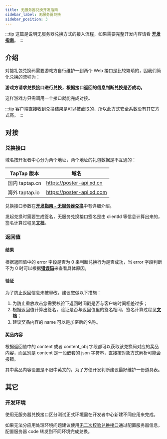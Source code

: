 ```yaml
---
title: 无服务器兑换开发指南
sidebar_label: 无服务器兑换
sidebar_position: 3
---
```


:::tip
这篇是说明无服务器兑换方式的接入流程，如果需要完整开发内容请看 [**开发指南**](/sdk/tds-gift/guide/)。
:::

## 介绍

对接礼包兑换码需要游戏方自行维护一到两个 Web 接口是比较繁琐的，固我们简化兑换的流程为：

**游戏方请求兑换接口进行兑换，根据接口返回的信息判断兑换是否成功。**

这样游戏方只需调用一个接口就能完成对接。

:::tip
客户端直接收到兑换结果是可以被截取的，所以此方式安全系数没有其它方式高。
:::

## 对接

### 兑换接口

域名按开发者中心分为两个地址，两个地址的礼包数据是不互通的：

| TapTap 版本     | 域名                      |
| --------------- | ------------------------- |
| 国内 taptap.cn | https://poster-api.xd.cn  |
| 海外 taptap.io  | https://poster-api.xd.com |

兑换接口参数在[**开发指南 - 无服务器兑换**](/sdk/tds-gift/guide/#无服务器兑换接口)中有详细介绍。

发起兑换时需要生成签名，无服务兑换接口签名是由 clientId 等信息计算出来的，签名计算过程见[**文档**](/sdk/tds-gift/guide/#签名)。

### 返回值

#### 结果

根据返回值中的 error 字段是否为 0 来判断兑换行为是否成功，当 error 字段判断不为 0 时可以根据[**错误码**](/sdk/tds-gift/guide/#错误码)来查看具体原因。

#### 验证

为了防止返回信息未被窜改，建议您做以下措施：
1. 为防止重放攻击您需要校验下返回时间戳是否与客户端时间相差过多；
2. 根据返回值计算出签名，验证是否与返回值里的签名相同，签名计算过程见[**文档**](/sdk/tds-gift/guide/#签名)；
2. 建议奖品内容的 name 可以是加密后的名称。

#### 奖品内容

根据返回值中的 content 或者 content_obj 字段都可以获取该兑换码对应的奖品内容，而区别是 content 是一段嵌套的 json 字符串，直接按对象方式解析可能会报错。 

其中奖品内容设置是不限中英文的，为了方便开发判断建议最好维护一份道具表。

## 其它
### 开发环境

使用无服务器兑换接口区分测试正式环境需在开发者中心新建不同应用来完成。

如果无法分应用处理环境问题建议使用[无二次校验兑换接口](/sdk/tds-gift/guide/#无二次校验兑换接口)通过配置服务器信息，配置服务器 code 转发到不同环境完成兑换。

